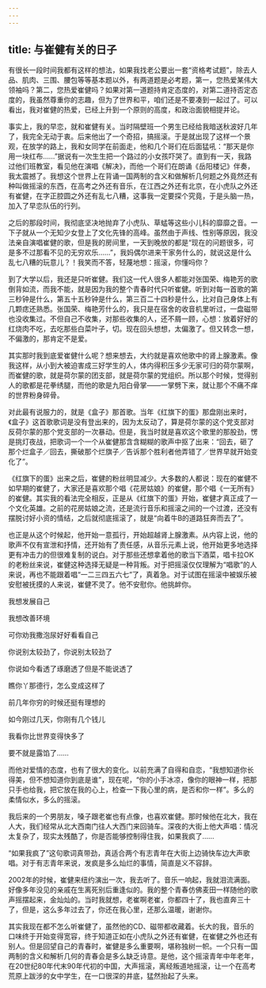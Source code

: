 ```yaml
---
---
---
```

title: 与崔健有关的日子
---




有很长一段时间我都有这样的想法，如果我找老公要出一套“资格考试题”，除去人品、肌肉、三围、腰包等等基本题以外，有两道题是必考题，第一，您热爱某伟大领袖吗？第二，您热爱崔健吗？如果对第一道题持肯定态度的，对第二道持否定态度的，我虽然尊重你的志趣，但为了世界和平，咱们还是不要凑到一起过了。可以看出，我对崔健的热爱，已经上升到一个原则的高度，和政治面貌相提并论。

事实上，我的早恋，就和崔健有关。当时隔壁班一个男生已经给我暗送秋波好几年了，我完全无动于衷。后来他出了一个奇招，搞摇滚。于是就出现了这样一个景观，在放学的路上，我和女同学在前面走，他和几个哥们在后面猛吼：“那天是你用一块红布……”据说有一次生生把一个路过的小女孩吓哭了。直到有一天，我路过他们班教室，看见他在演唱《解决》，而他一个哥们在朗诵《岳阳楼记》伴奏，我太震撼了。我想这个世界上在背诵一国两制的含义和做解析几何题之外竟然还有种叫做摇滚的东西，在高考之外还有音乐，在江西之外还有北京，在小虎队之外还有崔健，在字正腔圆之外还有乱七八糟，这事我一定要探个究竟，于是头脑一热，加入了早恋队伍的行列。

之后的那段时间，我彻底坚决地抛弃了小虎队、草蜢等这些小儿科的靡靡之音。一下子就从一个无知少女登上了文化先锋的高峰。虽然由于声线、性别等原因，我没法亲自演唱崔健的歌，但是我的房间里，一天到晚放的都是“现在的问题很多，可是多不过那看不见的无穷欢乐……”，我妈偶尔进来干家务什么的，就说这是什么乱七八糟的玩意儿？！我笑而不答，轻蔑地想：摇滚，你懂吗你？

到了大学以后，我还是只听崔健。我们这一代人很多人都能对张国荣、梅艳芳的歌倒背如流，而我不能，就是因为我的整个青春时代只听崔健。听到对每一首歌的第三秒钟是什么，第五十五秒钟是什么，第三百二十四秒是什么，比对自己身体上有几颗痣还熟悉。张国荣、梅艳芳什么的，我只是在宿舍的收音机里听过，一盘磁带也没收集过。不但自己不收集，对那些收集的人，还不屑一顾，心想：放着好好的红烧肉不吃，去吃那些白菜叶子，切。现在回头想想，太偏激了。但又转念一想，不偏激的，那肯定不是爱。

其实那时我到底爱崔健什么呢？想来想去，大约就是喜欢他歌中的肾上腺激素。像我这样，从小到大被迫害成三好学生的人，体内得积压多少无家可归的荷尔蒙啊，而崔健的歌，就是荷尔蒙的团支部，就是荷尔蒙的党组织。所以那个时候，觉得别人的歌都是花拳绣腿，而他的歌是九阳白骨掌——一掌劈下来，就让那个不痛不痒的世界粉身碎骨。

对此最有说服力的，就是《盒子》那首歌。当年《红旗下的蛋》那盘刚出来时，《盒子》这首歌歌词是没有登出来的，因为太反动了，算是荷尔蒙的这个党支部对反荷尔蒙的那个党支部的一次暴动。但是，我当时就是喜欢这个歌里的那股劲，愣是挑灯夜战，把歌词一个一个从崔健那含含糊糊的歌声中抠了出来：“回去，砸了那个烂盒子／回去，撕破那个烂旗子／告诉那个胜利者他弄错了／世界早就开始变化了”。

《红旗下的蛋》出来之后，崔健的粉丝明显减少。大多数的人都说：现在的崔健不如早期的崔健了，大家还是喜欢那个唱《花房姑娘》的崔健，那个唱《一无所有》的崔健。其实我的看法完全相反，正是从《红旗下的蛋》开始，崔健才真正成了一个文化英雄。之前的花房姑娘之流，还是流行音乐和摇滚之间的一个过渡，还没有摆脱讨好小资的情结，之后就彻底摇滚了，就是“向着牛B的道路狂奔而去了”。

也正是从这个时候起，他开始一意孤行，开始超越肾上腺激素。从内容上说，他的歌声不仅有宣泄和抒情，还开始有了责任感，从音乐元素上说，他开始更多地选择更有冲击力的但很难复制的说白。对于那些还想拿着他的歌当下酒菜，唱卡拉OK的老粉丝来说，崔健这种选择无疑是一种背叛。对于把摇滚仅仅理解为“唱歌”的人来说，再也不能跟着唱“一二三四五六七”了，真着急。对于试图在摇滚中被娱乐被安慰被抚摸的人来说，崔健不灵了。他不安慰你。他挑衅你。


我想发展自己

我想改善环境

可你劝我撒泡尿好好看看自己

你说别太较劲了，你说别太较劲了

你说如今看透了琢磨透了但是不能说透了

瞧你丫那德行，怎么变成这样了

前几年你穷的时候还挺有理想的

如今刚过几天，你刚有几个钱儿

我看你比世界变得快多了

要不就是露馅了……




而他对爱情的态度，也有了很大的变化。以前充满了自得和自恋，“我想知道你长得美，但不想知道你到底是谁”，现在呢，“你的小手冰凉，像你的眼神一样，把那只手也给我，把它放在我的心上，检查一下我心里的病，是否和你一样”。多么的柔情似水，多么的摇滚。

我后来的一个男朋友，嗓子跟老崔也有点像，也喜欢崔健。那时候他在北大，我在人大，我们经常从北大西南门往人大西门来回骑车。深夜的大街上他大声唱：情况太复杂了，现实太残酷了，你是否能够控制得住我，如果我疯了……

“如果我疯了”这句歌词真带劲，真适合两个有志青年在大街上边骑快车边大声歌唱。对于有志青年来说，发疯是多么灿烂的事情，简直是义不容辞。

2002年的时候，崔健来纽约演出一次，我去听了。音乐一响起，我就泪流满面。好像多年没见的亲戚在生离死别后重逢似的。我的整个青春仿佛麦田一样随他的歌声摇摆起来，金灿灿的。当时我就想，老崔啊老崔，你都四十了，我也直奔三十了，但是，这么多年过去了，你还在我心里，还那么温暖，谢谢你。

其实我现在都不怎么听崔健了，虽然他的CD、磁带都收藏着。长大的我，音乐的口味终于开始变得宽容，终于知道正如在小虎队之外还有崔健，在崔健之外也还有别人。但是回望自己的青春时，崔健是多么重要啊，堪称独树一帜。一个只有一国两制的含义和解析几何的青春会是多么缺乏诗意。是他，这个摇滚青年中年老年，在20世纪80年代末90年代初的中国，大声摇滚，离经叛道地摇滚，让一个在高考荒原上跋涉的女中学生，在一口很深的井底，猛然抬起了头来。
